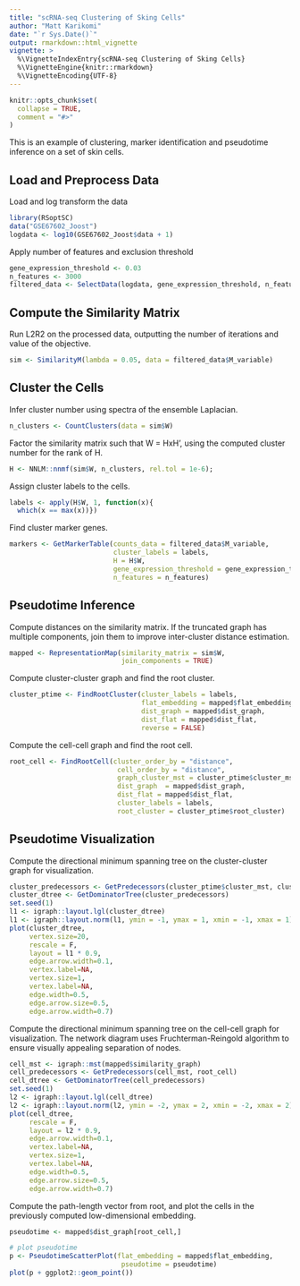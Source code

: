 ```yaml
---
title: "scRNA-seq Clustering of Sking Cells"
author: "Matt Karikomi"
date: "`r Sys.Date()`"
output: rmarkdown::html_vignette
vignette: >
  %\VignetteIndexEntry{scRNA-seq Clustering of Sking Cells}
  %\VignetteEngine{knitr::rmarkdown}
  %\VignetteEncoding{UTF-8}
---
```


```r
knitr::opts_chunk$set(
  collapse = TRUE,
  comment = "#>"
)
```

This is an example of clustering, marker identification and pseudotime inference on a set of skin cells.

## Load and Preprocess Data

Load and log transform the data

```r
library(RSoptSC)
data("GSE67602_Joost")
logdata <- log10(GSE67602_Joost$data + 1)
```

Apply number of features and exclusion threshold

```r
gene_expression_threshold <- 0.03
n_features <- 3000
filtered_data <- SelectData(logdata, gene_expression_threshold, n_features)
```

## Compute the Similarity Matrix

Run L2R2 on the processed data, outputting the number of iterations and value of the objective.

```r
sim <- SimilarityM(lambda = 0.05, data = filtered_data$M_variable)
```

## Cluster the Cells

Infer cluster number using spectra of the ensemble Laplacian.

```r
n_clusters <- CountClusters(data = sim$W)
```

Factor the similarity matrix such that W = HxH', using the computed cluster number for the rank of H.

```r
H <- NNLM::nnmf(sim$W, n_clusters, rel.tol = 1e-6);
```

Assign cluster labels to the cells.

```r
labels <- apply(H$W, 1, function(x){
  which(x == max(x))})
```

Find cluster marker genes.

```r
markers <- GetMarkerTable(counts_data = filtered_data$M_variable,
                          cluster_labels = labels,
                          H = H$W,
                          gene_expression_threshold = gene_expression_threshold,
                          n_features = n_features)
```

## Pseudotime Inference

Compute distances on the similarity matrix.  If the truncated graph has multiple components, join them to improve inter-cluster distance estimation.

```r
mapped <- RepresentationMap(similarity_matrix = sim$W,
                            join_components = TRUE)
```

Compute cluster-cluster graph and find the root cluster.

```r
cluster_ptime <- FindRootCluster(cluster_labels = labels,
                                 flat_embedding = mapped$flat_embedding,
                                 dist_graph = mapped$dist_graph,
                                 dist_flat = mapped$dist_flat,
                                 reverse = FALSE)
```

Compute the cell-cell graph and find the root cell.

```r
root_cell <- FindRootCell(cluster_order_by = "distance",
                           cell_order_by = "distance",
                           graph_cluster_mst = cluster_ptime$cluster_mst,
                           dist_graph  = mapped$dist_graph,
                           dist_flat = mapped$dist_flat,
                           cluster_labels = labels,
                           root_cluster = cluster_ptime$root_cluster)
```

## Pseudotime Visualization

Compute the directional minimum spanning tree on the cluster-cluster graph for visualization.

```r
cluster_predecessors <- GetPredecessors(cluster_ptime$cluster_mst, cluster_ptime$root_cluster)
cluster_dtree <- GetDominatorTree(cluster_predecessors)
set.seed(1)
l1 <- igraph::layout.lgl(cluster_dtree)
l1 <- igraph::layout.norm(l1, ymin = -1, ymax = 1, xmin = -1, xmax = 1)
plot(cluster_dtree,
     vertex.size=20,
     rescale = F,
     layout = l1 * 0.9,
     edge.arrow.width=0.1,
     vertex.label=NA,
     vertex.size=1,
     vertex.label=NA,
     edge.width=0.5,
     edge.arrow.size=0.5,
     edge.arrow.width=0.7)
```

Compute the directional minimum spanning tree on the cell-cell graph for visualization.  The network diagram uses Fruchterman-Reingold algorithm to ensure visually appealing separation of nodes.

```r
cell_mst <- igraph::mst(mapped$similarity_graph)
cell_predecessors <- GetPredecessors(cell_mst, root_cell)
cell_dtree <- GetDominatorTree(cell_predecessors)
set.seed(1)
l2 <- igraph::layout.lgl(cell_dtree)
l2 <- igraph::layout.norm(l2, ymin = -2, ymax = 2, xmin = -2, xmax = 2)
plot(cell_dtree, 
     rescale = F,
     layout = l2 * 0.9,
     edge.arrow.width=0.1,
     vertex.label=NA,
     vertex.size=1,
     vertex.label=NA,
     edge.width=0.5,
     edge.arrow.size=0.5,
     edge.arrow.width=0.7)
```

Compute the path-length vector from root, and plot the cells in the previously computed low-dimensional embedding.

```r
pseudotime <- mapped$dist_graph[root_cell,]

# plot pseudotime
p <- PseudotimeScatterPlot(flat_embedding = mapped$flat_embedding,
                            pseudotime = pseudotime)
plot(p + ggplot2::geom_point())

```
